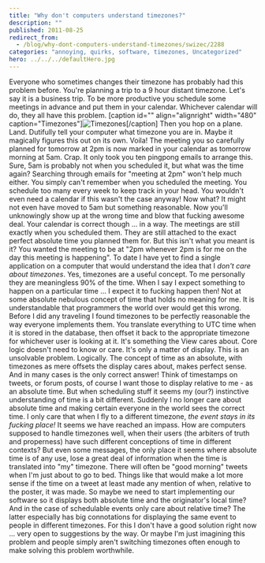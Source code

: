 ```yaml
---
title: "Why don't computers understand timezones?"
description: ""
published: 2011-08-25
redirect_from:
  - /blog/why-dont-computers-understand-timezones/swizec/2288
categories: "annoying, quirks, software, timezones, Uncategorized"
hero: ../../../defaultHero.jpg
---
```


Everyone who sometimes changes their timezone has probably had this problem before. You're planning a trip to a 9 hour distant timezone. Let's say it is a business trip. To be more productive you schedule some meetings in advance and put them in your calendar. Whichever calendar will do, they all have this problem. \[caption id="" align="alignright" width="480" caption="Timezones"]![](http://upload.wikimedia.org/wikipedia/commons/thumb/a/ad/Standard_time_zones_of_the_world.png/800px-Standard_time_zones_of_the_world.png "Timezones")\[/caption] Then you hop on a plane. Land. Dutifully tell your computer what timezone you are in. Maybe it magically figures this out on its own. Voila! The meeting you so carefully planned for tomorrow at 2pm is now marked in your calendar as tomorrow morning at 5am. Crap. It only took you ten pingpong emails to arrange this. Sure, 5am is probably not when you scheduled it, but what was the time again? Searching through emails for "meeting at 2pm" won't help much either. You simply can't remember when you scheduled the meeting. You schedule too many every week to keep track in your head. You wouldn't even need a calendar if this wasn't the case anyway! Now what? It might not even have moved to 5am but something reasonable. Now you'll unknowingly show up at the wrong time and blow that fucking awesome deal. Your calendar is correct though ... in a way. The meetings are still exactly when you scheduled them. They are still attached to the exact perfect absolute time you planned them for. But this isn't what you meant is it? You wanted the meeting to be at "2pm whenever 2pm is for me on the day this meeting is happening". To date I have yet to find a single application on a computer that would understand the idea that I _don't care about timezones_. Yes, timezones are a useful concept. To me personally they are meaningless 90% of the time. When I say I expect something to happen on a particular time ... I expect it to fucking happen then! Not at some absolute nebulous concept of time that holds no meaning for me. It is understandable that programmers the world over would get this wrong. Before I did any traveling I found timezones to be perfectly reasonable the way everyone implements them. You translate everything to UTC time when it is stored in the database, then offset it back to the appropriate timezone for whichever user is looking at it. It's something the View cares about. Core logic doesn't need to know or care. It's only a matter of display. This is an unsolvable problem. Logically. The concept of time as an absolute, with timezones as mere offsets the display cares about, makes perfect sense. And in many cases is the only correct answer! Think of timestamps on tweets, or forum posts, of course I want those to display relative to me - as an absolute time. But when scheduling stuff it seems my (our?) instinctive understanding of time is a bit different. Suddenly I no longer care about absolute time and making certain everyone in the world sees the correct time. I only care that when I fly to a different timezone, _the event stays in its fucking place!_ It seems we have reached an impass. How are computers supposed to handle timezones well, when their users (the arbiters of truth and properness) have such different conceptions of time in different contexts? But even some messages, the only place it seems where absolute time is of any use, lose a great deal of information when the time is translated into "my" timezone. There will often be "good morning" tweets when I'm just about to go to bed. Things like that would make a lot more sense if the time on a tweet at least made any mention of when, relative to the poster, it was made. So maybe we need to start implementing our software so it displays both absolute time and the originator's local time? And in the case of schedulable events only care about relative time? The latter especially has big connotations for displaying the same event to people in different timezones. For this I don't have a good solution right now ... very open to suggestions by the way. Or maybe I'm just imagining this problem and people simply aren't switching timezones often enough to make solving this problem worthwhile.
